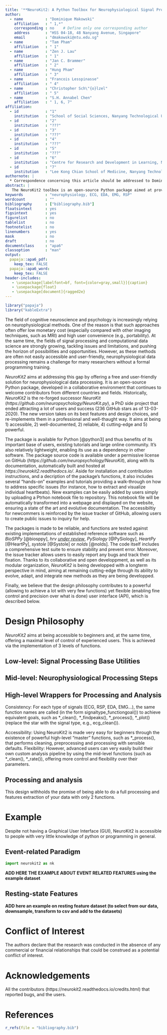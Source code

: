 ```yaml
---
title: '**NeuroKit2: A Python Toolbox for Neurophysiological Signal Processing**'
author: 
  - name          : "Dominique Makowski"
    affiliation   : " 1,*"
    corresponding : no    # Define only one corresponding author
    address       : "HSS 04-18, 48 Nanyang Avenue, Singapore"
    email         : "dmakowski@ntu.edu.sg"
  - name          : "Tam Pham"
    affiliation   : " 1"
  - name          : "Zen J. Lau"
    affiliation   : " 1"
  - name          : "Jan C. Brammer"
    affiliation   : " 2"
  - name          : "Hung Pham"
    affiliation   : " 3"
  - name          : "Francois Lesspinasse"
    affiliation   : " 4"
  - name          : "Christopher Sch\"{o}lzel"
    affiliation   : " 5"
  - name          : "S.H. Annabel Chen"
    affiliation   : " 1, 6, 7"
affiliation:
  - id            : "1"
    institution   : "School of Social Sciences, Nanyang Technological University, Singapore"
  - id            : "2"
    institution   : "???"
  - id            : "3"
    institution   : "???"
  - id            : "4"
    institution   : "???"
  - id            : "5"
    institution   : "???"
  - id            : "6"
    institution   : "Centre for Research and Development in Learning, Nanyang Technological University, Singapore"
  - id            : "7"
    institution   : "Lee Kong Chian School of Medicine, Nanyang Technological University, Singapore"
authornote: |
  * Correspondence concerning this article should be addressed to Dominique Makowski (HSS 04-18, 48 Nanyang Avenue, Singapore; dmakowski@ntu.edu.sg).
abstract: |
   The NeuroKit2 toolbox is an open-source Python package aimed at providing users with comprehensive and flexible functionality in neurophysiological signal processing. It developed from a collaborative project aimed at offering programming ease for both novice and advanced users to perform elaborate analyses of electrocardiogram (ECG), respiratory (RSP), electrodermal activity (EDA), and electromyography (EMG) data. It comprises of a consistent set of user-friendly, high-level functions that implements an all-in-one cleaning, preprocessing, and processing pipeline with sensible defaults. At the same time, greater flexibility and parametric control can be achieved by using Neurokit2's mid-level functions to build a custom analysis pipeline. (talk about novelty?)
keywords          : "neurophysiology, ECG, EDA, EMG, RSP"
wordcount         : ""
bibliography      : ["bibliography.bib"]
floatsintext      : yes
figsintext        : yes
figurelist        : no
tablelist         : no
footnotelist      : no
linenumbers       : yes
mask              : no
draft             : no
documentclass     : "apa6"
classoption       : "man"
output: 
  papaja::apa6_pdf:
    keep_tex: FALSE
  papaja::apa6_word:
    keep_tex: FALSE
header-includes:
   - \usepackage[labelfont=bf, font={color=gray,small}]{caption}
   - \usepackage{float}
   - \usepackage[document]{ragged2e}
---
```


\justify

```r
library("papaja")
library("kableExtra")
```






<!-- Research gap -->
The field of cognitive neuroscience and psychology is increasingly relying on neurophysiological methods. One of the reason is that such approaches often offer low monetary cost (especially compared with other imaging techniques, such as MRI) and high user convenience (e.g., portability). At the same time, the fields of signal processing and computational data science are strongly growing, tackling issues and limitations, and pushing the horizon of possibilities and opportunities. However, as these methods are often not easily accessible and user-friendly, neurophysiological data processing remains a challenge for many researchers without a formal programming training.

<!-- Response to gap -->
*NeuroKit2* aims at addressing this gap by offering a free and user-friendly solution for neurophysiological data processing. It is an open-source Python package, developed in a collaborative environment that continues to welcome contributors from different countries and fields. Historically, *NeuroKit2* is the re-forged successor *NeuroKit* (*https://github.com/neuropsychology/NeuroKit.py*), a PhD side project that ended attracting a lot of users and success (236 GitHub stars as of 13-03-2020). The new version takes on its best features and design choices, and re-implements them in a professional and well-thaught way. It aims at being 1) accessible, 2) well-documented, 2) reliable, 4) cutting-edge and 5) powerful.

<!-- Accessibility and documentation -->
The package is available for Python [@python3] and thus benefits of its important base of users, existing tutorials and large online community. It's also relatively lightweight, enabling its use as a dependency in other software. The package source code is available under a permissive license on GitHub (*https://github.com/neuropsychology/NeuroKit*), along with its documentation, automatically built and hosted at *https://neurokit2.readthedocs.io/*. Aside for installation and contribution instructions, and a decription of the package's functions, it also includes several "hands-on" examples and tutorials providing a walk-through on how to address specific issues (for instance, how to extract and visualize individual heartbeats). New examples can be easily added by users simply by uploading a Ptrhon notebook file to repository. This notebook file will be automatically transformed into a webpage and displayed on the website, ensuring a state of the art and evolutive documentation. The accessibiltiy for newcommers is reinforced by the issue tracker of GitHub, allowing users to create public issues to inquiry for help. 

<!-- Reliability and Evolution -->
The packages is made to be reliable, and functions are tested against existing implementations of established reference software such as *BioSPPy* [@biosppy], *hrv* [*under review*](https://github.com/openjournals/joss-reviews/issues/1867), *PySiology* [@PySiology], *HeartPy* [@HeartPy], *systole* [@Systole] or *nolds* [@nolds]. The code itself includes a comprehensive test suite to ensure stability and prevent error. Moreover, the issue tracker allows users to easily report any bugs and track their fixation. Thanks to its collaborative and open developpment, as well as its modular organization, *NeuroKit2* is being developped with a longterm perspective in mind, aiming at remaining cutting-edge through its ability to evolve, adapt, and integrate new methods as they are being developped.

<!-- - Powerful and flexible: API -->
Finally, we believe that the design philosophy contributes to a powerful (allowing to achieve a lot with very few functions) yet flexible (enabling fine control and precision over what is done) user interface (API), which is described below.

# Design Philosophy


*NeuroKit2* aims at being accessible to beginners and, at the same time, offering a maximal level of control of experienced users. This is achieved via the implementation of 3 levels of functions. 

## Low-level: Signal Processing Base Utilities

## Mid-level: Neurophysiological Processing Steps

## High-level Wrappers for Processing and Analysis



Consistency: For each type of signals (ECG, RSP, EDA, EMG...), the same function names are called (in the form signaltype_functiongoal()) to achieve equivalent goals, such as *_clean(), *_findpeaks(), *_process(), *_plot() (replace the star with the signal type, e.g., ecg_clean()).


Accessibility: Using NeuroKit2 is made very easy for beginners through the existence of powerful high-level "master" functions, such as *_process(), that performs cleaning, preprocessing and processing with sensible defaults.
Flexibility: However, advanced users can very easily build their own custom analysis pipeline by using the mid-level functions (such as *_clean(), *_rate()), offering more control and flexibility over their parameters.



<!-- Neurokit2 was developed using Python drawing on well-established existing libraries such as **Numpy**, **Pandas**, **SciPy**, **MatplotLib** etc. As stated above, one of primary goal of the package is to provide easy-to-use functions, catering to programming novices, but at the same time allowing maximal flexibility for advanced users. -->


<!--  and it is well-documented with tutorials and examples. More importantly, the toolbox was designed to provide a consistent yet powerful and flexible API. It offers clear code organization across different signals (e.g., electrocardiogram (ECG), respiration (RSP), electrodermal activity (EDA), electromyography (EMG)) for different processing purposes. On one hand, it comprises of high-level functions that streamlines and incorporates all stages of signal processing, and on the other hand, mid-level functions (e.g., for cleaning data, extracting signal rate etc.) can be modified easily for user preference. Advanced users will find this useful for implementing their own algorithms and building their own custom analysis pipeline, giving them more parametric control. Hence, Neurokit2 is made accessible and reliable for users of various programming levels. -->

<!-- In this paper, we will provide an overview of the Neurokit2 package, its code organization and its various features. -->



<!-- One of the strengths of this package is its consistency. For each type of signals (ECG, RSP, EDA, EMG...), the same function names, in the form **signaltype_functiongoal()**, can be called to achieve equivalent goal. Therefore, in each signal-specific module, users can expect to find functions with similar names such as **signaltype_clean()**, **signaltype_findpeaks()**, **signaltype_plot()** or **signaltype_process()**. Following, we will elaborate on the functions that are signal-specific but designed to perform the same processing task in the pipeline. -->

## Processing and analysis



This design withholds the promise of being able to do a full processing and features extraction of your data with only 2 functions.





<!-- The package comprises of multiple modules: ecg, rsp, eda, emg, ppg, signal, eeg, epochs, events, complexity, bio, misc and stats. -->

<!-- The ecg, rsp, eda, and emg modules are tailored to the processing and analysis of the respective signals. They encompass mid-level functions and each performs a specific part of the processing pipeline such as *cleaning* to increase the signal-to-noise ratio, *extraction of information* to better quantify the signal, *plotting* to visualize the extracted features on the signal, and *extraction of features* for event-related analysis on epochs of signal or period-related analysis for signal with longer duration. Generally, users can start writing their processing scripts by calling the mid-level functions one-by-one, according to the order of steps that they have in their processing pipelines. And if users do not have a specific pipeline in mind, NeuroKit2 provides a single high-level function in each module called **_process** to perform every step in one command line, following the Neurokit2 default pipeline. -->

<!-- Besides the signal-specific modules, there are modules with functions that also perform specific steps in the processing pipeline but are non-specific to any type of signal. Such as *events* to support incorporation and visualization of event markers in the signal or *epochs* to chunk signals into event-related segments. -->

<!-- Usually not as user-friendly as the aforementioned modules, there are modules with low-level functions, such as signal, complexity, misc and stats, that support the implementation of core functionality in other modules. Unless the users wish to, they do not need to call these low-level functions into the processing scripts. -->

<!-- Last but not least, there is a high-level function in the bio module that allows processing of all types of signals at once. As powerful as it might sound, this function basically combines the high-level function of each signal type into one script, allowing users who do not wish to stray from Neurokit2 default processing pipeline to perform all steps in one command line. -->

<!-- ```{r table, echo=FALSE} -->
<!-- ecg = c("ecg_clean()", "ecg_delineate()", "ecg_eventrelated()", "ecg_findpeaks()", "ecg_findpeaks()", "ecg_fixpeaks()", "ecg_peaks()", "ecg_plot()", "ecg_process()", "ecg_rate()", "ecg_rate()", "ecg_rsp()", "ecg_simulate()") -->
<!-- events = c("events_find()", "events_plot()", "events_to_mne()") -->
<!-- # write.csv(table, "figures/table.csv", row.names = FALSE) -->
<!-- ``` -->



# Example


Despite not having a Graphical User Interface (GUI), NeuroKit2 is accessible to people with very little knowledge of python or programming in general. 


## Event-related Paradigm

```python
import neurokit2 as nk
```

**ADD HERE THE EXAMPLE ABOUT EVENT RELATED FEATURES using the example dataset**



## Resting-state Features 


**ADD here an example on resting feature dataset (to select from our data, downsample, transform to csv and add to the datasets)**







# Conflict of Interest

The authors declare that the research was conducted in the absence of any commercial or financial relationships that could be construed as a potential conflict of interest.

# Acknowledgements

All the contributors (https://neurokit2.readthedocs.io/credits.html) that reported bugs, and the users.








\newpage

# References
```r
r_refs(file = "bibliography.bib")
```

\begingroup
\setlength{\parindent}{-0.5in}
\setlength{\leftskip}{0.5in}

<div id = "refs"></div>
\endgroup
